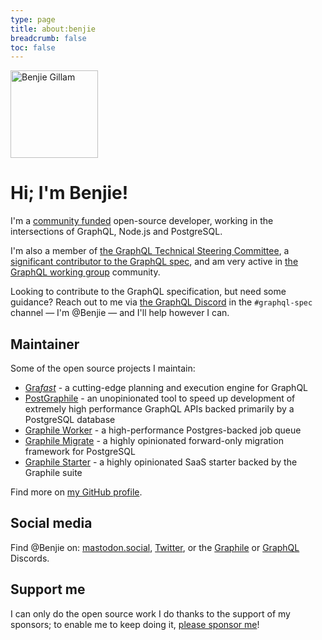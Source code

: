 ```yaml
---
type: page
title: about:benjie
breadcrumb: false
toc: false
---
```



<p style={{ textAlign: "center" }}>
  <Image
    width="140"
    height="140"
    style={{ display: "inline-block", borderRadius: "50%", overflow: "hidden" }}
    src="/img/avatar.jpg"
    alt="Benjie Gillam"
  />
</p>

# Hi; I'm Benjie!

I'm a [community funded](https://github.com/sponsors/benjie) open-source
developer, working in the intersections of GraphQL, Node.js and PostgreSQL.

I'm also a member of
[the GraphQL Technical Steering Committee](https://github.com/graphql/graphql-wg/blob/main/GraphQL-TSC.md#tsc-members),
a
[significant contributor to the GraphQL spec](https://github.com/graphql/graphql-spec/graphs/contributors),
and am very active in
[the GraphQL working group](https://github.com/graphql/graphql-wg/graphs/contributors)
community.

Looking to contribute to the GraphQL specification, but need some guidance?
Reach out to me via [the GraphQL Discord](https://discord.graphql.org) in the
`#graphql-spec` channel — I'm @Benjie — and I'll help however I can.

## Maintainer

Some of the open source projects I maintain:

- [Gra*fast*](https://grafast.org) - a cutting-edge planning and execution
  engine for GraphQL
- [PostGraphile](https://postgraphile.org) - an unopinionated tool to speed up
  development of extremely high performance GraphQL APIs backed primarily by a
  PostgreSQL database
- [Graphile Worker](https://github.com/graphile/worker) - a high-performance
  Postgres-backed job queue
- [Graphile Migrate](https://github.com/graphile/migrate) - a highly opinionated
  forward-only migration framework for PostgreSQL
- [Graphile Starter](https://github.com/graphile/starter) - a highly opinionated
  SaaS starter backed by the Graphile suite

Find more on [my GitHub profile](https://github.com/benjie).

## Social media

Find @Benjie on: [mastodon.social](https://mastodon.social/@benjie),
[Twitter](https://twitter.com/benjie), or the
[Graphile](https://discord.gg/graphile) or
[GraphQL](https://discord.graphql.org) Discords.

## Support me

I can only do the open source work I do thanks to the support of my sponsors; to
enable me to keep doing it,
[please sponsor me](https://github.com/sponsors/benjie)!
